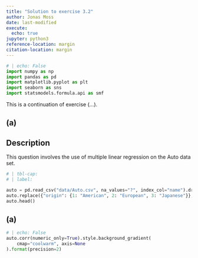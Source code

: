 ```yaml
---
title: "Solution to exercise 3.2"
author: Jonas Moss
date: last-modified
execute:
  echo: true
jupyter: python3
reference-location: margin
citation-location: margin
---
```


```python
# | echo: False
import numpy as np
import pandas as pd
import matplotlib.pyplot as plt
import seaborn as sns
import statsmodels.formula.api as smf
```

This is a continuation of exercise (...).

## (a)
::: {.callout-note icon=false appearance="simple"} 
## Description
This question involves the use of multiple linear regression on the Auto data set.
:::

```python
# | tbl-cap:
# | label:

auto = pd.read_csv("data/Auto.csv", na_values="?", index_col="name").dropna()
auto.replace({"origin": {1: "American", 2: "European", 3: "Japanese"}}, inplace=True)
auto.head()
```

## (a)
```python
# | echo: False
auto.corr(numeric_only=True).style.background_gradient(
    cmap="coolwarm", axis=None
).format(precision=2)
```
